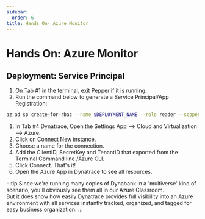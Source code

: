```yaml
---
sidebar:
  order: 6
title: Hands On- Azure Monitor
---
```


# Hands On: Azure Monitor

## Deployment: Service Principal

1. On Tab #1 in the terminal, exit Pepper if it is running.
1. Run the command below to generate a Service Principal/App Registration:

```bash
az ad sp create-for-rbac --name $DEPLOYMENT_NAME --role reader --scopes /subscriptions/9939cbf8-8de6-49a1-a641-b664b214838f --query "{ClientID:appId,TenantID:tenant,SecretKey:password}"
```

1. In Tab #4 Dynatrace, Open the Settings App --> Cloud and Virtualization --> Azure.
1. Click on Connect New instance.
1. Choose a name for the connection.
1. Add the ClientID, SecretKey and TenantID that exported from the Terminal Command line /Azure CLI.
1. Click Connect. That's it!
1. Open the Azure App in Dynatrace to see all resources.

:::tip
Since we're running many copies of Dynabank in a 'multiverse' kind of scenario, you'll obviously see them all in our Azure Classroom.  
But it does show how easily Dynatrace provides full visibility into an Azure environment with all services instantly tracked, organized, and tagged for easy business organization.
:::

